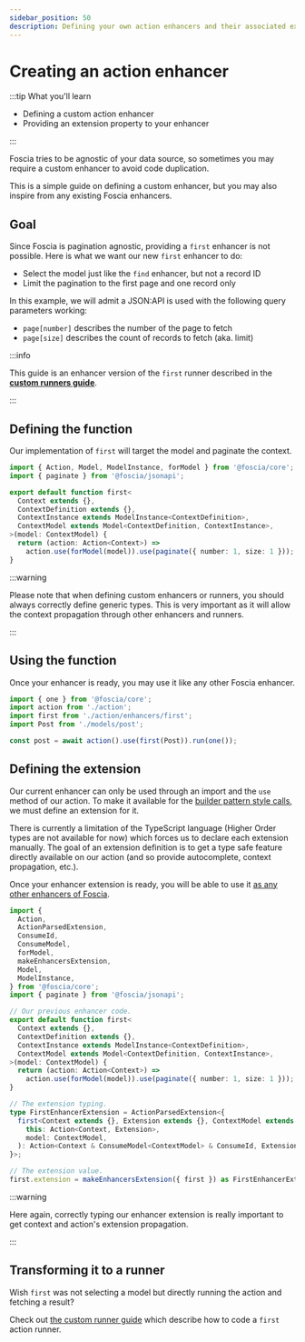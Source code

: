```yaml
---
sidebar_position: 50
description: Defining your own action enhancers and their associated extension.
---
```


# Creating an action enhancer

:::tip What you'll learn

- Defining a custom action enhancer
- Providing an extension property to your enhancer

:::

Foscia tries to be agnostic of your data source, so sometimes you may require a
custom enhancer to avoid code duplication.

This is a simple guide on defining a custom enhancer, but you may also inspire
from any existing Foscia enhancers.

## Goal

Since Foscia is pagination agnostic, providing a `first` enhancer is not
possible. Here is what we want our new `first` enhancer to do:

- Select the model just like the `find` enhancer, but not a record ID
- Limit the pagination to the first page and one record only

In this example, we will admit a JSON:API is used with the following query
parameters working:

- `page[number]` describes the number of the page to fetch
- `page[size]` describes the count of records to fetch (aka. limit)

:::info

This guide is an enhancer version of the `first` runner described in the
[**custom runners guide**](/docs/digging-deeper/actions/custom-action-runners).

:::

## Defining the function

Our implementation of `first` will target the model and paginate the context.

```typescript title="action/enhancers/first.ts"
import { Action, Model, ModelInstance, forModel } from '@foscia/core';
import { paginate } from '@foscia/jsonapi';

export default function first<
  Context extends {},
  ContextDefinition extends {},
  ContextInstance extends ModelInstance<ContextDefinition>,
  ContextModel extends Model<ContextDefinition, ContextInstance>,
>(model: ContextModel) {
  return (action: Action<Context>) =>
    action.use(forModel(model)).use(paginate({ number: 1, size: 1 }));
}
```

:::warning

Please note that when defining custom enhancers or runners, you should always
correctly define generic types. This is very important as it will allow the
context propagation through other enhancers and runners.

:::

## Using the function

Once your enhancer is ready, you may use it like any other Foscia enhancer.

```typescript
import { one } from '@foscia/core';
import action from './action';
import first from './action/enhancers/first';
import Post from './models/post';

const post = await action().use(first(Post)).run(one());
```

## Defining the extension

Our current enhancer can only be used through an import and the `use` method of
our action. To make it available for the
[builder pattern style calls](/docs/core-concepts/actions#extensions), we must
define an extension for it.

There is currently a limitation of the TypeScript language (Higher Order types
are not available for now) which forces us to declare each extension manually.
The goal of an extension definition is to get a type safe feature directly
available on our action (and so provide autocomplete, context propagation,
etc.).

Once your enhancer extension is ready, you will be able to use it
[as any other enhancers of Foscia](/docs/core-concepts/actions#extensions).

```typescript title="action/enhancers/first.ts"
import {
  Action,
  ActionParsedExtension,
  ConsumeId,
  ConsumeModel,
  forModel,
  makeEnhancersExtension,
  Model,
  ModelInstance,
} from '@foscia/core';
import { paginate } from '@foscia/jsonapi';

// Our previous enhancer code.
export default function first<
  Context extends {},
  ContextDefinition extends {},
  ContextInstance extends ModelInstance<ContextDefinition>,
  ContextModel extends Model<ContextDefinition, ContextInstance>,
>(model: ContextModel) {
  return (action: Action<Context>) =>
    action.use(forModel(model)).use(paginate({ number: 1, size: 1 }));
}

// The extension typing.
type FirstEnhancerExtension = ActionParsedExtension<{
  first<Context extends {}, Extension extends {}, ContextModel extends Model>(
    this: Action<Context, Extension>,
    model: ContextModel,
  ): Action<Context & ConsumeModel<ContextModel> & ConsumeId, Extension>;
}>;

// The extension value.
first.extension = makeEnhancersExtension({ first }) as FirstEnhancerExtension;
```

:::warning

Here again, correctly typing our enhancer extension is really important to get
context and action's extension propagation.

:::

## Transforming it to a runner

Wish `first` was not selecting a model but directly running the action and
fetching a result?

Check out
[the custom runner guide](/docs/digging-deeper/actions/custom-action-runners)
which describe how to code a `first` action runner.
